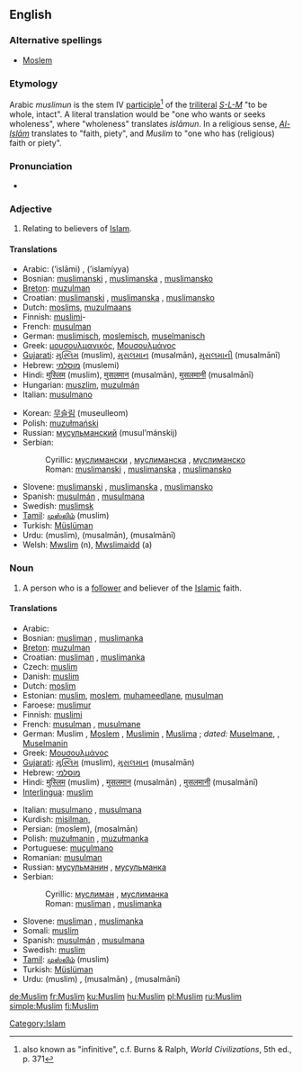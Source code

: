{{see|muslim}}
==English==
{{wikipedia}}

===Alternative spellings===
* [[Moslem]]

===Etymology===
Arabic ''muslimun'' is the stem IV [[w:Arabic_grammar#Participle|participle]]<ref>also known as "infinitive", c.f. Burns & Ralph, ''World Civilizations'', 5th ed., p. 371</ref> of the [[triliteral]] ''[[w:S-L-M|S-L-M]]'' "to be whole, intact". A literal translation would be "one who wants or seeks wholeness", where "wholeness" translates ''islāmun''. In a religious sense, ''[[w:Islam|Al-Islām]]'' translates to "faith, piety", and ''Muslim'' to "one who has (religious) faith or piety". {{rfscript|Arabic}}

===Pronunciation===
* {{audio|en-uk-Muslim.ogg|Audio (UK)}}

===Adjective===
{{en-adj|-}}

# Relating to believers of [[Islam]].

====Translations====
{{top}}
* Arabic: {{Arab|[[إسلامي]]}} (’islāmi) {{m}}, {{Arab|[[إسلامية]]}} (’islamíyya) {{f}}
* Bosnian: [[muslimanski#Bosnian|muslimanski]] {{m}}, [[muslimanski#Bosnian|muslimanska]] {{f}}, [[muslimanski#Bosnian|muslimansko]] {{n}}
* [[Breton]]: [[muzulman]]
* Croatian: [[muslimanski#Croatian|muslimanski]] {{m}}, [[muslimanski#Croatian|muslimanska]] {{f}}, [[muslimanski#Croatian|muslimansko]] {{n}}
* Dutch: [[moslims]], [[muzulmaans]]
* Finnish: [[muslimi]]-
* French: [[musulman]] {{m}}
* German: [[muslimisch]], [[moslemisch]], [[muselmanisch]]
* Greek: [[μουσουλμανικός]], [[Μουσουλμάνος]]
* [[Gujarati]]: [[મુસ્લિમ]] (muslim), [[મુસલમાન]] (musalmān), [[મુસલમાની]] (musalmānī)
* Hebrew: [[מוסלמי]] (muslemi)
* Hindi: [[मुस्लिम]] (muslim), [[मुसलमान]] (musalmān), [[मुसलमानी]] (musalmānī)
* Hungarian: [[muszlim]], [[muzulmán]]
* Italian: [[musulmano]]
{{mid}}
* Korean: [[무슬림]] (museulleom)
* Polish: [[muzułmański]] {{m}}
* Russian: [[мусульманский]] (musul’mánskij) {{m}}
* Serbian:
*: Cyrillic: [[муслимански#Serbian|муслимански]] {{m}}, [[муслимански#Serbian|муслиманска]] {{f}}, [[муслимански#Serbian|муслиманско]] {{n}}
*: Roman: [[muslimanski#Serbian|muslimanski]] {{m}}, [[muslimanski#Serbian|muslimanska]] {{f}}, [[muslimanski#Serbian|muslimansko]] {{n}}
* Slovene: [[muslimanski#Slovene|muslimanski]] {{m}}, [[muslimanski#Slovene|muslimanska]] {{f}}, [[muslimanski#Slovene|muslimansko]] {{n}}
* Spanish: [[musulmán]] {{m}}, [[musulmana]] {{f}}
* Swedish: [[muslimsk]]
* [[Tamil]]: [[முஸ்லிம்]] (muslim)
* Turkish: [[Müslüman]]
* Urdu: {{ur-Arab|[[مسلم]]}} (muslim), {{ur-Arab|[[مسلمان]]}} (musalmān), {{ur-Arab|[[مسلمانی]]}} (musalmānī)
* Welsh: [[Mwslim]] (n), [[Mwslimaidd]] (a)
{{bottom}}

===Noun===
{{en-noun}}

# A person who is a [[follower]] and believer of the [[Islamic]] faith.

====Translations====
{{trans-top|believer}}
* Arabic: {{Arab|[[مسلم]]}}
* Bosnian: [[musliman#Bosnian|musliman]] {{m}}, [[muslimanka#Bosnian|muslimanka]] {{f}}
* [[Breton]]: [[muzulman]] {{m}}
* Croatian: [[musliman#Croatian|musliman]] {{m}}, [[muslimanka#Croatian|muslimanka]] {{f}}
* Czech: [[muslim#Czech|muslim]] {{m}}
* Danish: [[muslim]] {{m|f}}
* Dutch: [[moslim]] {{m}}
* Estonian: [[muslim]], [[moslem]], [[muhameedlane]], [[musulman]]
* Faroese: [[muslimur]] {{m}}
* Finnish: [[muslimi]]
* French: [[musulman]] {{m}}, [[musulmane]] {{f}}
* German: Muslim {{m}}, [[Moslem]] {{m}}, [[Muslimin]] {{f}}, [[Muslima]] {{f}}; ''dated:'' [[Muselmane]], {{m}}, [[Muselmanin]] {{f}}
* Greek: [[Μουσουλμάνος]]
* [[Gujarati]]: [[મુસ્લિમ]] (muslim), [[મુસલમાન]] (musalmān)
* Hebrew: [[מוסלמי]]
* Hindi: [[मुस्लिम]] (muslim) {{m}}, [[मुसलमान]] (musalmān) {{m}}, [[मुसलमानी]] (musalmānī) {{f}}
* [[Interlingua]]: [[muslim]]
{{trans-mid}}
* Italian: [[musulmano]] {{m}}, [[musulmana]] {{f}}
* Kurdish: [[misilman]], {{KUchar|[[موسلمان]]}}
* Persian: {{fa-Arab|[[مسلم]]}} (moslem), {{fa-Arab|[[مسلمان]]}} (mosalmān)
* Polish: [[muzułmanin]] {{m}}, [[muzułmanka]] {{f}}
* Portuguese: [[muçulmano]] {{m}}
* Romanian: [[musulman]] {{m}}
* Russian: [[мусульманин]] {{m}}, [[мусульманка]] {{f}}
* Serbian:
*: Cyrillic: [[муслиман#Serbian|муслиман]] {{m}}, [[муслиманка#Serbian|муслиманка]] {{f}}
*: Roman: [[musliman#Serbian|musliman]] {{m}}, [[muslimanka#Serbian|muslimanka]] {{f}}
* Slovene: [[musliman]] {{m}}, [[muslimanka]] {{f}}
* Somali: [[muslim]] {{m}}
* Spanish: [[musulmán]] {{m}}, [[musulmana]] {{f}}
* Swedish: [[muslim]]
* [[Tamil]]: [[முஸ்லிம்]] (muslim)
* Turkish: [[Müslüman]]
* Urdu: {{ur-Arab|[[مسلم]]}} (muslim) {{m}}, {{ur-Arab|[[مسلمان]]}} (musalmān) {{m}}, {{ur-Arab|[[مسلمانی]]}} (musalmānī) {{f}}
{{trans-bottom}}

[[Category:Islam]]

[[de:Muslim]]
[[fr:Muslim]]
[[ku:Muslim]]
[[hu:Muslim]]
[[pl:Muslim]]
[[ru:Muslim]]
[[simple:Muslim]]
[[fi:Muslim]]